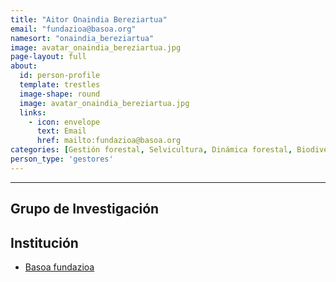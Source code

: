 ```yaml
---
title: "Aitor Onaindia Bereziartua"
email: "fundazioa@basoa.org"  
namesort: "onaindia_bereziartua"
image: avatar_onaindia_bereziartua.jpg
page-layout: full
about: 
  id: person-profile
  template: trestles
  image-shape: round
  image: avatar_onaindia_bereziartua.jpg
  links:
    - icon: envelope
      text: Email
      href: mailto:fundazioa@basoa.org
categories: [Gestión forestal, Selvicultura, Dinámica forestal, Biodiversidad, Dendroecología]
person_type: 'gestores'
---
```

 
<hr>

:::{#person-profile}

## Grupo de Investigación

## Institución
- [Basoa fundazioa](https://basoa.org/basoa-fundazioa/)

:::
